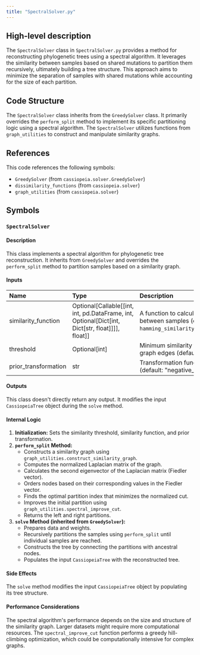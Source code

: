 ```yaml
---
title: "SpectralSolver.py"
---
```


## High-level description
The `SpectralSolver` class in `SpectralSolver.py` provides a method for reconstructing phylogenetic trees using a spectral algorithm. It leverages the similarity between samples based on shared mutations to partition them recursively, ultimately building a tree structure. This approach aims to minimize the separation of samples with shared mutations while accounting for the size of each partition.

## Code Structure
The `SpectralSolver` class inherits from the `GreedySolver` class. It primarily overrides the `perform_split` method to implement its specific partitioning logic using a spectral algorithm. The `SpectralSolver` utilizes functions from `graph_utilities` to construct and manipulate similarity graphs.

## References
This code references the following symbols:
- `GreedySolver` (from `cassiopeia.solver.GreedySolver`)
- `dissimilarity_functions` (from `cassiopeia.solver`)
- `graph_utilities` (from `cassiopeia.solver`)

## Symbols

### `SpectralSolver`
#### Description
This class implements a spectral algorithm for phylogenetic tree reconstruction. It inherits from `GreedySolver` and overrides the `perform_split` method to partition samples based on a similarity graph.

#### Inputs
| Name | Type | Description |
|:-----|:-----|:------------|
| similarity_function | Optional[Callable[[int, int, pd.DataFrame, int, Optional[Dict[int, Dict[str, float]]]], float]] | A function to calculate similarity between samples (default: `hamming_similarity_without_missing`). |
| threshold | Optional[int] | Minimum similarity threshold for graph edges (default: 0). |
| prior_transformation | str | Transformation function for priors (default: "negative_log"). |

#### Outputs
This class doesn't directly return any output. It modifies the input `CassiopeiaTree` object during the `solve` method.

#### Internal Logic
1. **Initialization:** Sets the similarity threshold, similarity function, and prior transformation.
2. **`perform_split` Method:**
    - Constructs a similarity graph using `graph_utilities.construct_similarity_graph`.
    - Computes the normalized Laplacian matrix of the graph.
    - Calculates the second eigenvector of the Laplacian matrix (Fiedler vector).
    - Orders nodes based on their corresponding values in the Fiedler vector.
    - Finds the optimal partition index that minimizes the normalized cut.
    - Improves the initial partition using `graph_utilities.spectral_improve_cut`.
    - Returns the left and right partitions.
3. **`solve` Method (inherited from `GreedySolver`):**
    - Prepares data and weights.
    - Recursively partitions the samples using `perform_split` until individual samples are reached.
    - Constructs the tree by connecting the partitions with ancestral nodes.
    - Populates the input `CassiopeiaTree` with the reconstructed tree.

#### Side Effects
The `solve` method modifies the input `CassiopeiaTree` object by populating its tree structure.

#### Performance Considerations
The spectral algorithm's performance depends on the size and structure of the similarity graph. Larger datasets might require more computational resources. The `spectral_improve_cut` function performs a greedy hill-climbing optimization, which could be computationally intensive for complex graphs.
